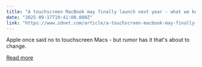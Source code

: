 ```yaml
---
title: "A touchscreen MacBook may finally launch next year - what we know"
date: "2025-09-17T19:41:00.000Z"
link: "https://www.zdnet.com/article/a-touchscreen-macbook-may-finally-launch-next-year-what-we-know/"
---
```


Apple once said no to touchscreen Macs - but rumor has it that's about to change.

[Read more](https://www.zdnet.com/article/a-touchscreen-macbook-may-finally-launch-next-year-what-we-know/)

